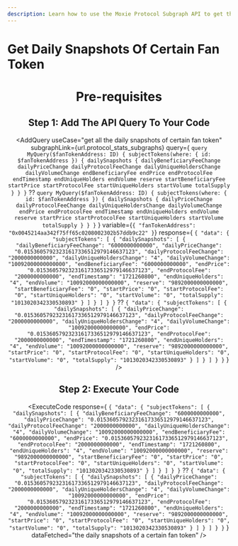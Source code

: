 ```yaml
---
description: Learn how to use the Moxie Protocol Subgraph API to get the daily snapshots of a certain fan token.
---
```



# Get Daily Snapshots Of Certain Fan Token

<Header
  useCase="get all the daily snapshots of certain fan token"
  apiName="Moxie Protocol Subgraph"
/>

# Pre-requisites

<Prerequisites apiName="Moxie Protocol Subgraph" />

## Step 1: Add The API Query To Your Code

<AddQuery
  useCase="get all the daily snapshots of certain fan token"
  subgraphLink={url.protocol_stats_subgraphs}
  query={
    `query MyQuery($fanTokenAddress: ID) {
  subjectTokens(where: { id: $fanTokenAddress }) {
    dailySnapshots {
      dailyBeneficiaryFeeChange
      dailyPriceChange
      dailyProtocolFeeChange
      dailyUniqueHoldersChange
      dailyVolumeChange
      endBeneficiaryFee
      endPrice
      endProtocolFee
      endTimestamp
      endUniqueHolders
      endVolume
      reserve
      startBeneficiaryFee
      startPrice
      startProtocolFee
      startUniqueHolders
      startVolume
      totalSupply
    }
  }
}` ??
    `query MyQuery($fanTokenAddress: ID) {
  subjectTokens(where: { id: $fanTokenAddress }) {
    dailySnapshots {
      dailyPriceChange
      dailyProtocolFeeChange
      dailyUniqueHoldersChange
      dailyVolumeChange
      endPrice
      endProtocolFee
      endTimestamp
      endUniqueHolders
      endVolume
      reserve
      startPrice
      startProtocolFee
      startUniqueHolders
      startVolume
      totalSupply
    }
  }
}`
  }
  variable={`{
  "fanTokenAddress": "0x0045214aa342f75ff65c0208002302b57ddb9c22"
}`}
  response={
    `{
  "data": {
    "subjectTokens": [
      {
        "dailySnapshots": [
          {
            "dailyBeneficiaryFeeChange": "6000000000000",
            "dailyPriceChange": "0.01536057923231617336512979146637123",
            "dailyProtocolFeeChange": "2000000000000",
            "dailyUniqueHoldersChange": "4",
            "dailyVolumeChange": "10092000000000000",
            "endBeneficiaryFee": "6000000000000",
            "endPrice": "0.01536057923231617336512979146637123",
            "endProtocolFee": "2000000000000",
            "endTimestamp": "1721260800",
            "endUniqueHolders": "4",
            "endVolume": "10092000000000000",
            "reserve": "9892000000000000",
            "startBeneficiaryFee": "0",
            "startPrice": "0",
            "startProtocolFee": "0",
            "startUniqueHolders": "0",
            "startVolume": "0",
            "totalSupply": "1013020342330530893"
          }
        ]
      }
    ]
  }
}` ??
    `{
  "data": {
    "subjectTokens": [
      {
        "dailySnapshots": [
          {
            "dailyPriceChange": "0.01536057923231617336512979146637123",
            "dailyProtocolFeeChange": "2000000000000",
            "dailyUniqueHoldersChange": "4",
            "dailyVolumeChange": "10092000000000000",
            "endPrice": "0.01536057923231617336512979146637123",
            "endProtocolFee": "2000000000000",
            "endTimestamp": "1721260800",
            "endUniqueHolders": "4",
            "endVolume": "10092000000000000",
            "reserve": "9892000000000000",
            "startPrice": "0",
            "startProtocolFee": "0",
            "startUniqueHolders": "0",
            "startVolume": "0",
            "totalSupply": "1013020342330530893"
          }
        ]
      }
    ]
  }
}`
  }
/>

## Step 2: Execute Your Code

<ExecuteCode
  response={
    `{
  "data": {
    "subjectTokens": [
      {
        "dailySnapshots": [
          {
            "dailyBeneficiaryFeeChange": "6000000000000",
            "dailyPriceChange": "0.01536057923231617336512979146637123",
            "dailyProtocolFeeChange": "2000000000000",
            "dailyUniqueHoldersChange": "4",
            "dailyVolumeChange": "10092000000000000",
            "endBeneficiaryFee": "6000000000000",
            "endPrice": "0.01536057923231617336512979146637123",
            "endProtocolFee": "2000000000000",
            "endTimestamp": "1721260800",
            "endUniqueHolders": "4",
            "endVolume": "10092000000000000",
            "reserve": "9892000000000000",
            "startBeneficiaryFee": "0",
            "startPrice": "0",
            "startProtocolFee": "0",
            "startUniqueHolders": "0",
            "startVolume": "0",
            "totalSupply": "1013020342330530893"
          }
        ]
      }
    ]
  }
}` ??
    `{
  "data": {
    "subjectTokens": [
      {
        "dailySnapshots": [
          {
            "dailyPriceChange": "0.01536057923231617336512979146637123",
            "dailyProtocolFeeChange": "2000000000000",
            "dailyUniqueHoldersChange": "4",
            "dailyVolumeChange": "10092000000000000",
            "endPrice": "0.01536057923231617336512979146637123",
            "endProtocolFee": "2000000000000",
            "endTimestamp": "1721260800",
            "endUniqueHolders": "4",
            "endVolume": "10092000000000000",
            "reserve": "9892000000000000",
            "startPrice": "0",
            "startProtocolFee": "0",
            "startUniqueHolders": "0",
            "startVolume": "0",
            "totalSupply": "1013020342330530893"
          }
        ]
      }
    ]
  }
}`
  }
  dataFetched="the daily snapshots of a certain fan token"
/>

<DeveloperSupport />
